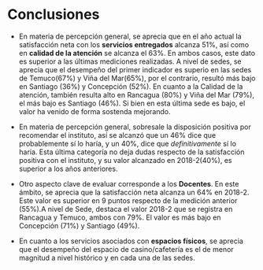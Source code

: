 # Conclusiones

+ En materia de percepción general, se aprecia que en el año actual la satisfacción neta con los **servicios entregados** alcanza 51%, así como en **calidad de la atención** se alcanza el 63%. En ambos casos, este dato es superior a las últimas mediciones realizadas. A nivel de sedes, se aprecia que el desempeño del primer indicador es superio en las sedes de Temuco(67%) y Viña del Mar(65%), por el contrario, resultó más bajo en Santiago (36%) y Concepción (52%). En cuanto a la Calidad de la atención, también resulta alto en Rancagua (80%) y Viña del Mar (79%), el más bajo es Santiago (46%). Si bien en esta última sede es bajo, el valor ha venido de forma sostenda mejorando.

+ En materia de percepción general, sobresale la disposición positiva por recomendar el instituto, así se alcanzó que un 46% dice que probablemente sí lo haría, y un 40%, dice que *definitivamente* sí lo haría. Esta última categoría no deja dudas respecto de la satisfacción positiva con el instituto, y su valor alcanzado en 2018-2(40%), es superior a los años anteriores.

+ Otro aspecto clave de evaluar corresponde a los **Docentes**. En este ámbito, se aprecia que la satisfacción neta alcanza un 64% en 2018-2. Este valor es superior en 9 puntos respecto de la medición anterior (55%).A nivel de Sede, destaca el valor 2018-2 que se registra en Rancagua y Temuco, ambos con 79%. El valor es más bajo en Concepción (71%) y Santiago (49%).

+ En cuanto a los servicios asociados con **espacios físicos**, se aprecia que el desempeño del espacio de casino/cafetería es el de menor magnitud a nivel histórico y en cada una de las sedes.



